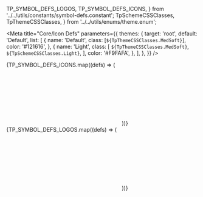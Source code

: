   TP_SYMBOL_DEFS_LOGOS,
  TP_SYMBOL_DEFS_ICONS,
} from '../../utils/constants/symbol-defs.constant';
  TpSchemeCSSClasses,
  TpThemeCSSClasses,
} from '../../utils/enums/theme.enum';

<Meta
  title="Core/Icon Defs"
  parameters={{
    themes: {
      target: 'root',
      default: 'Default',
      list: [
        {
          name: 'Default',
          class: [`${TpThemeCSSClasses.MedSoft}`],
          color: '#121616',
        },
        {
          name: 'Light',
          class: [
            `${TpThemeCSSClasses.MedSoft}`,
            `${TpSchemeCSSClasses.Light}`,
          ],
          color: '#F9FAFA',
        },
      ],
    },
  }}
/>

<Title>Icon Defs</Title>

<Title>Icons</Title>
<IconGallery>
  {TP_SYMBOL_DEFS_ICONS.map((defs) => (
    <IconItem name={`#${defs}`}>
      <svg>
        <use xlinkHref={`./icons-defs/products-icons-defs.svg#${defs}`}></use>
      </svg>
    </IconItem>
  ))}
</IconGallery>

<Title>Logos</Title>
<IconGallery>
  {TP_SYMBOL_DEFS_LOGOS.map((defs) => (
    <IconItem name={`#${defs}`}>
      <svg>
        <use xlinkHref={`./icons-defs/products-logos-defs.svg#${defs}`}></use>
      </svg>
    </IconItem>
  ))}
</IconGallery>
